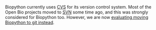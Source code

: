 Biopython currently uses [[CVS]] for its version control system.  Most of the Open Bio projects moved to [[SVN]] some time ago, and this was strongly considered for Biopython too.  However, we are now [[GitMigration|evaluating moving Biopython to git instead]].